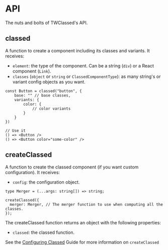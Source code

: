 # API

The nuts and bolts of TWClassed's API.

## classed

A function to create a component including its classes and variants. It receives:

- `element`: the type of the component. Can be a string (`div`) or a React component (`Link`).
- `classes` (`object` or `string` or `ClassedComponentType`): as many string's or variant config objects as you want.

```tsx
const Button = classed("button", {
    base: "" // base classes,
    variants: {
        color: {
            // color variants
        }
    }
})

// Use it
() => <Button />
() => <Button color="some-color" />
```

## createClassed

A function to create the classed component (if you want custom configuration). It receives:

- `config`: the configuration object.

```tsx
type Merger = (...args: string[]) => string;

createClassed({
  merger: Merger, // The merger function to use when computing all the classes.
});
```

The createClassed function returns an object with the following properties:

- `classed`: the classed function.

See the [Configuring Classed](/docs/guide/configuring-classed) Guide for more information on `createClassed`
